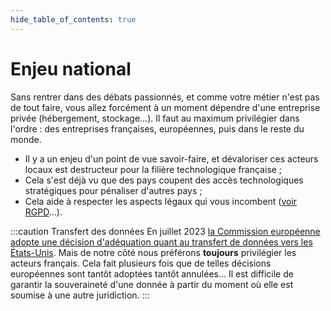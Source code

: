 ```yaml
---
hide_table_of_contents: true
---
```


# Enjeu national

Sans rentrer dans des débats passionnés, et comme votre métier n'est pas de tout faire, vous allez forcément à un moment dépendre d'une entreprise privée (hébergement, stockage…). Il faut au maximum privilégier dans l'ordre : des entreprises françaises, européennes, puis dans le reste du monde.

- Il y a un enjeu d'un point de vue savoir-faire, et dévaloriser ces acteurs locaux est destructeur pour la filière technologique française ;
- Cela s'est déjà vu que des pays coupent des accès technologiques stratégiques pour pénaliser d'autres pays ;
- Cela aide à respecter les aspects légaux qui vous incombent ([voir RGPD](legal/data-protection.mdx)…).

:::caution Transfert des données
En juillet 2023 [la Commission européenne adopte une décision d'adéquation quant au transfert de données vers les États-Unis](https://www.cnil.fr/fr/transferts-de-donnees-vers-les-etats-unis-la-commission-europeenne-adopte-une-nouvelle-decision). Mais de notre côté nous préférons **toujours** privilégier les acteurs français. Cela fait plusieurs fois que de telles décisions européennes sont tantôt adoptées tantôt annulées… Il est difficile de garantir la souveraineté d'une donnée à partir du moment où elle est soumise à une autre juridiction.
:::
